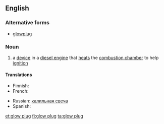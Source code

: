 ==English==

===Alternative forms===
* [[glowplug]]

===Noun===
{{wikipedia}}
{{en-noun|sg=[[glow]] [[plug]]}}

# a [[device]] in a [[diesel engine]] that [[heat]]s the [[combustion chamber]] to help [[ignition]]

====Translations====
{{trans-top|A plug that heats the combustion chamber}}
* Finnish: {{t+|fi|hehkutulppa}}
* French: {{t|fr|bougie de préchauffage|f}}
{{trans-mid}}
* Russian: [[калильная свеча]] {{f}}
* Spanish: {{t+|es|bujía}}
{{trans-bottom}}

[[et:glow plug]]
[[fi:glow plug]]
[[ta:glow plug]]